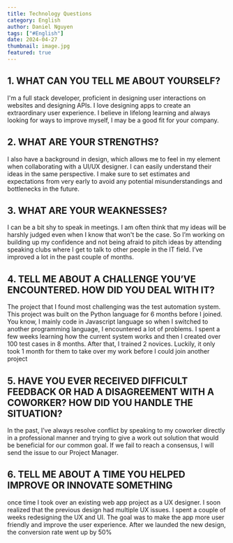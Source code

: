 ```yaml
---
title: Technology Questions
category: English
author: Daniel Nguyen
tags: ["#English"]
date: 2024-04-27
thumbnail: image.jpg
featured: true
---
```


## 1. WHAT CAN YOU TELL ME ABOUT YOURSELF?

I'm a full stack developer, proficient in designing user interactions on websites and designing APIs. I love 
designing apps to create an extraordinary user experience. I believe in lifelong learning and always looking 
for ways to improve myself, I may be a good fit for your company.

## 2. WHAT ARE YOUR STRENGTHS?

I also have a background in design, which allows me to feel in my element when collaborating with a UI/UX designer.
I can easily understand their ideas in the same perspective. I make sure to set estimates and expectations from very early 
to avoid any potential misunderstandings and bottlenecks in the future.

## 3. WHAT ARE YOUR WEAKNESSES?

I can be a bit shy to speak in meetings. I am often think that my ideas will be harshly judged even when I know 
that won't be the case. So I’m working on building up my confidence and not being afraid to pitch ideas by 
attending speaking clubs where I get to talk to other people in the IT field. I’ve improved a lot in the past 
couple of months.

## 4. TELL ME ABOUT A CHALLENGE YOU’VE ENCOUNTERED. HOW DID YOU DEAL WITH IT?

The project that I found most challenging was the test automation system. This project was built on the 
Python language for 6 months before I joined. You know, I mainly code in Javascript language so when I 
switched to another programming language, I encountered a lot of problems. I spent a few weeks learning 
how the current system works and then I created over 100 test cases in 8 months. After that, I trained 
2 novices. Luckily, it only took 1 month for them to take over my work before I could join another project

## 5. HAVE YOU EVER RECEIVED DIFFICULT FEEDBACK OR HAD A DISAGREEMENT WITH A COWORKER? HOW DID YOU HANDLE THE SITUATION?

In the past, I’ve always resolve conflict by speaking to my coworker directly in a professional manner and 
trying to give a work out solution that would be beneficial for our common goal.  If we fail to reach a 
consensus, I will send the issue to our Project Manager. 

## 6. TELL ME ABOUT A TIME YOU HELPED IMPROVE OR INNOVATE SOMETHING

once time I took over an existing web app project as a UX designer. I soon realized that the previous design 
had multiple UX issues. I spent a couple of weeks redesigning the UX and UI. The goal was to make the app more 
user friendly and improve the user experience. After we launded the new design, the conversion rate went up 
by 50% 